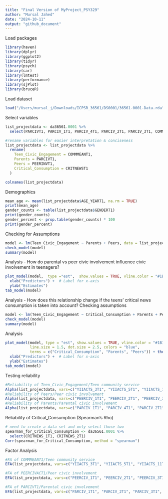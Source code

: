 ```yaml
---
title: "Final Version of MyProject_PSY329"
author: "Mursal Jahed"
date: "2024-10-11"
output: "github_document"
---
```

Load packages
```r
library(haven)
library(dplyr)
library(ggplot2)
library(tidyr) 
library(psych)
library(car)
library(lmtest)
library(performance)
library(sjPlot)
library(bruceR)
```

Load dataset
```r
load("/Users/mursal_j/Downloads/ICPSR_36561/DS0001/36561-0001-Data.rda")
```

Select variables
```r
list_projectdata <- da36561.0001 %>% 
  select(PARCIVT1, PARCIV_1T1, PARCIV_4T1, PARCIV_2T1, PARCIV_3T1, COMMMEANT1, YIIACTS_3T1, YIIACTS_5T1, YIIACTS_11T1, YIIACTS_13T1, YIIACTS_15T1, PEERINVT1, PEERCIV_1T1, PEERCIV_2T1, PEERCIV_3T1, GENDERT1, GRADET1, CRITNEWST1, CRITNEWS_1T1, CRITNEWS_2T1, AGE_YEART1)

#rename variables for easier interpretation & conciseness
list_projectdata <- list_projectdata %>%
  rename(
    Teen_Civic_Engagement = COMMMEANT1,
    Parents = PARCIVT1,
    Peers = PEERINVT1,
    Critical_Consumption = CRITNEWST1
  )

colnames(list_projectdata)

```
Demographics
```r
mean_age <- mean(list_projectdata$AGE_YEART1, na.rm = TRUE)
print(mean_age)
gender_counts <- table(list_projectdata$GENDERT1)
print(gender_counts)
gender_percent <- prop.table(gender_counts) * 100
print(gender_percent)
```

Checking for Assumptions
```r
model <- lm(Teen_Civic_Engagement ~ Parents + Peers, data = list_projectdata)
check_model(model)
summary(model)
```
Analysis - How do parental vs peer civic involvement influence civic involvement in teenagers?
```r
plot_model(model,  type ="est",  show.values = TRUE, vline.color = "#1B191999", line.size = 1.5, dot.size = 2.5, colors = "blue")+ theme_classic() + ggtitle("Parental and Peer Influence on Teen Civic Engagement") +
  xlab("Predictors") +  # Label for x-axis
  ylab("Estimates")
tab_model(model)
```

Analysis - How does this relationship change if the teens' critical news consumption is taken into account?
Checking assumptions
```r
model <- lm(Teen_Civic_Engagement ~ Critical_Consumption + Parents + Peers, data = list_projectdata)
check_model(model)
summary(model)
```
Analysis
```r
plot_model(model, type = "est", show.values = TRUE, vline.color = "#1B191999", 
           line.size = 1.5, dot.size = 2.5, colors = "blue", 
           terms = c("Critical_Consumption", "Parents", "Peers")) + theme_classic() + ggtitle("Critial News Consumption Influences Teen Civic Involvement") +
  xlab("Predictors") +  # Label for x-axis
  ylab("Estimates")
tab_model(model)
```

Testing reliability
```r
#Reliability of Teen_Civic_Engagement/Teen community service
Alpha(list_projectdata, vars=c("YIIACTS_3T1", "YIIACTS_5T1", "YIIACTS_11T1", "YIIACTS_13T1", "YIIACTS_15T1"))
#Reliability of Peers/Peer civic involvement
Alpha(list_projectdata, vars=c("PEERCIV_1T1", "PEERCIV_2T1", "PEERCIV_3T1"))
#Reliability of Parents/Parental civic involvement
Alpha(list_projectdata, vars=c("PARCIV_1T1", "PARCIV_4T1", "PARCIV_2T1", "PARCIV_3T1"))
```
Reliability of Critical_Consumption (Spearman's Rho)
```r
# need to create a data set and only select those two
spearman_for_Critical_Consumption <- da36561.0001 %>% 
  select(CRITNEWS_1T1, CRITNEWS_2T1)
Corr(spearman_for_Critical_Consumption, method = "spearman")
```


Factor Analysis
```r
#FA of COMMMEANT1/Teen community service
EFA(list_projectdata, vars=c("YIIACTS_3T1", "YIIACTS_5T1", "YIIACTS_11T1", "YIIACTS_13T1", "YIIACTS_15T1"), method = "pa", plot.scree = TRUE, nfactors = c("parallel"))
```

```r
#FA of PEERCIVACT1/Peer civic involvement
EFA(list_projectdata, vars=c("PEERCIV_1T1", "PEERCIV_2T1", "PEERCIV_3T1"), method = "pa", plot.scree = TRUE, nfactors = c("parallel"))

```

```r
#FA of PARCIVT1/Parental civic involvement
EFA(list_projectdata, vars=c("PARCIV_1T1", "PARCIV_2T1", "PARCIV_3T1", "PARCIV_4T1"), method = "pa", plot.scree = TRUE, nfactors = c("parallel"))
```

